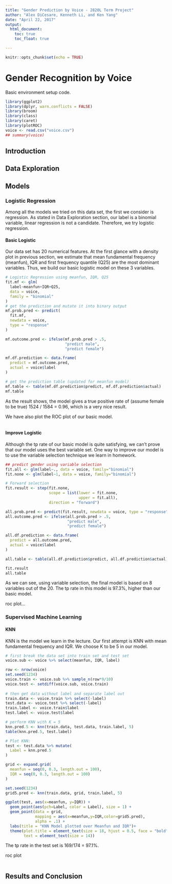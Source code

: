 ```yaml
---
title: "Gender Prediction by Voice - 2820L Term Project"
author: "Alex DiCesare, Kenneth Li, and Ken Yang"
date: "April 22, 2017"
output: 
  html_document:
    toc: true
    toc_float: true

---
```


```r
knitr::opts_chunk$set(echo = TRUE)
```



# Gender Recognition by Voice

Basic environment setup code.
```r
library(ggplot2)
library(dplyr, warn.conflicts = FALSE)
library(broom)
library(class)
library(caret)
library(plotROC)
voice <- read.csv("voice.csv")
## summary(voice)
```

## Introduction 

## Data Exploration

## Models

### Logistic Regression
Among all the models we tried on this data set, the first we consider is regression. As stated in Data Exploration section, our label is a binomial variable, linear regression is not a candidate.
Therefore, we try logistic regression. 

#### Basic Logistic
Our data set has 20 numerical features. At the first glance with a density plot in previous section, we estimate that mean fundamental frequency (meanfun), IQR and first frequency quantile (Q25) are the most dominant variables. Thus, we build our basic logistic model on these 3 variables.

```r
# Logistic Regression using meanfun, IQR, Q25
fit.mf <- glm(
  label~meanfun+IQR+Q25, 
  data = voice, 
  family = "binomial"
)
# get the prediction and mutate it into binary output
mf.prob.pred <- predict(
  fit.mf, 
  newdata = voice, 
  type = "response"
)

mf.outcome.pred <- ifelse(mf.prob.pred > .5, 
                          "predict male", 
                          "predict female")

mf.df.prediction <- data.frame(
  predict = mf.outcome.pred,
  actual = voice$label
)

# get the prediction table (updated for meanfun model)
mf.table <- table(mf.df.prediction$predict, mf.df.prediction$actual)
mf.table
```

As the result shows, the model gives a true positive rate of (assume female to be true) 1524 / 1584 = 0.96, which is a very nice result. 

We have also plot the ROC plot of our basic model.
```r

```


#### Improve Logistic
Although the tp rate of our basic model is quite satisfying, we can't prove that our model uses the best variable set. One way to improve our model is to use the variable selection technique we learn in homework. 

```r
## predict gender using variable selection
fit.all <- glm(label~., data = voice, family="binomial")
fit.none <- glm(label~1, data = voice, family="binomial")

# Forward selection
fit.result <- step(fit.none, 
                   scope = list(lower = fit.none,
                                upper = fit.all),
                   direction = "forward")

all.prob.pred <- predict(fit.result, newdata = voice, type = "response")
all.outcome.pred <- ifelse(all.prob.pred > .5, 
                           "predict male", 
                           "predict female")

all.df.prediction <- data.frame(
  predict = all.outcome.pred,
  actual = voice$label
)

all.table <- table(all.df.prediction$predict, all.df.prediction$actual)
```

```r
fit.result
all.table
```
As we can see, using variable selection, the final model is based on 8 variables out of the 20. The tp rate in this model is 97.3%, higher than our basic model.

roc plot...

### Supervised Machine Learning 

#### KNN 
KNN is the model we learn in the lecture. Our first attempt is KNN with mean fundamental frequency and IQR. We choose K to be 5 in our model.

```r
# first break the data set into train set and test set
voice.sub <- voice %>% select(meanfun, IQR, label)

row <- nrow(voice)
set.seed(1234)
voice.train <- voice.sub %>% sample_n(row*9/10)
voice.test <- setdiff(voice.sub, voice.train)
  
# then get data without label and separate label out
train.data <- voice.train %>% select(-label)
test.data <- voice.test %>% select(-label)
train.label <- voice.train$label
test.label <- voice.test$label

# perform KNN with K = 5
knn.pred.5 <- knn(train.data, test.data, train.label, 5)
table(knn.pred.5, test.label)

# Plot KNN:
test <- test.data %>% mutate(
  Label = knn.pred.5
)

grid <- expand.grid(
  meanfun = seq(0, 0.3, length.out = 100),
  IQR = seq(0, 0.3, length.out = 100)
)

set.seed(1234)
grid5.pred <- knn(train.data, grid, train.label, 5)

ggplot(test, aes(x=meanfun, y=IQR)) +
  geom_point(aes(pch=Label, color = Label), size = 1) +
  geom_point(data = grid, 
             mapping = aes(x=meanfun,y=IQR,color=grid5.pred), 
             alpha = .1) + 
  labs(title = "KNN Model plotted over Meanfun and IQR")+
  theme(plot.title = element_text(size = 18, hjust = 0.5, face = "bold"), 
        text = element_text(size = 14))

```

The tp rate in the test set is 169/174 = 97.1%. 

roc plot
```r


```


## Results and Conclusion







